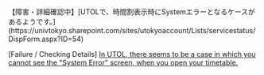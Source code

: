 <div class="box--alert">
  【障害・詳細確認中】[UTOLで、時間割表示時にSystemエラーとなるケースがあるようです。](https://univtokyo.sharepoint.com/sites/utokyoaccount/Lists/servicestatus/DispForm.aspx?ID=54)

  [Failure / Checking Details] [In UTOL, there seems to be a case in which you cannot see the "System Error" screen, when you open your timetable.](https://univtokyo.sharepoint.com/sites/utokyoaccount/Lists/servicestatus/DispForm.aspx?ID=54)
</div>